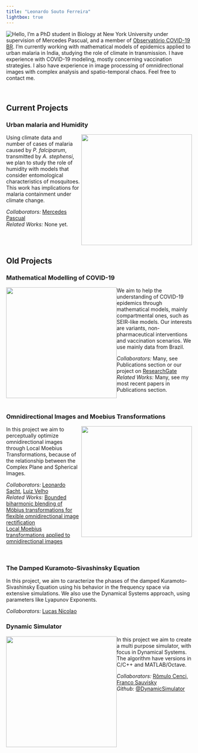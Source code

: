 ```yaml
---
title: "Leonardo Souto Ferreira"
lightbox: true
---
```

<img style="float: left;" src="images/Leonardo_Souto_photo.png">

Hello, I'm a PhD student in Biology at New York University under supervision of Mercedes Pascual, and a member of <a href="https://covid19br.github.io/">Observatório COVID-19 BR</a>. I'm currently working with mathematical models of epidemics applied to urban malaria in India, studying the role of climate in transmission. I have experience with COVID-19 modeling, mostly concerning vaccination strategies. I also have experience in image processing of omnidirectional images with complex analysis and spatio-temporal chaos. Feel free to contact me.


<br clear="left"/>

## Current Projects

### Urban malaria and Humidity

<img style="float: right;" src="images/anopheles_stephensi.jpeg" width = "300">


Using climate data and number of cases of malaria caused by *P. falciparum*, transmitted by *A. stephensi*, we plan to study the role of humidity with models that consider entomological characteristics of mosquitoes. This work has implications for malaria containment under climate change.

<em>Collaborators:</em>
<a href="https://voices.uchicago.edu/mercedespascual/">Mercedes Pascual</a><br>
<em>Related Works:</em>
None yet.

<br clear="right"/>



## Old Projects

### Mathematical Modelling of COVID-19

<img style="float: left; width: 300px;" src="images/covid_img.jpg">

We aim to help the understanding of COVID-19 epidemics through mathematical models, mainly compartmental ones, such as SEIR-like models. Our interests are variants, non-pharmaceutical interventions and vaccination scenarios. We use mainly data from Brazil.

<em>Collaborators:</em>
Many, see Publications section or our project on <a href="https://www.researchgate.net/project/Mathematical-Modelling-of-COVID-19">ResearchGate</a><br>
<em>Related Works:</em>
Many, see my most recent papers in Publications section.

<br clear="left"/>


### Omnidirectional Images and Moebius Transformations

<img style="float: right; width: 300px;" src="images/moebius_img.jpg">

In this project we aim to perceptually optimize omnidirectional images through Local Moebius Transformations, because of the relationship between the Complex Plane and Spherical Images.

<em>Collaborators:</em>
<a href="http://mtm.ufsc.br/~leo/">Leonardo Sacht</a>,
<a href="http://lvelho.impa.br/">Luiz Velho<a>
<br>
<em>Related Works:</em>
<a href="https://leo-souto.github.io/BBW_Moebius/">Bounded biharmonic blending of Möbius transformations for flexible omnidirectional image rectification</a><br>
<a href="https://www.visgraf.impa.br/moebius360/">Local Moebius transformations applied to omnidirectional images</a>

<br clear="right"/>

### The Damped Kuramoto-Sivashinsky Equation

In this project, we aim to caracterize the phases of the damped Kuramoto-Sivashinsky Equation using his behavior in the frequency space via extensive simulations. We also use the Dynamical Systems approach, using parameters like Lyapunov Exponents.

<em>Collaborators:</em>
<a href="http://nicolao.paginas.ufsc.br/">Lucas Nicolao</a>


### Dynamic Simulator

<img style="float: left; width: 300px;" src="images/2.png">

In this project we aim to create a multi purpose simulator, with focus in Dynamical Systems. The algorithm have versions in C/C++ and MATLAB/Octave.

<em>Collaborators:</em>
<a href="https://github.com/romcenci">Rômulo Cenci,</a>
<a href="https://github.com/francosauvisky">Franco Sauvisky</a>
<br>
<em>Github:</em>
<a href="https://github.com/romcenci/DynamicSimulator">@DynamicSimulator</a>
